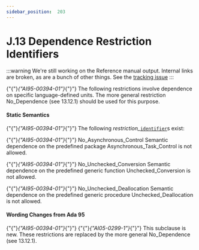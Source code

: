 ---
sidebar_position:  203
---

# J.13 Dependence Restriction Identifiers

:::warning
We're still working on the Reference manual output.  Internal links are broken,
as are a bunch of other things.
See the [tracking issue](https://github.com/ada-lang-io/ada-lang-io/issues/20)
:::


<p>{"{"}<em>{"AI95-00394-01"}</em>{"}"} The following restrictions involve dependence on specific language-defined units. The more general restriction No_Dependence (see 13.12.1) should be used for this purpose. </p>

#### Static Semantics

<p>{"{"}<em>{"AI95-00394-01"}</em>{"}"} The following <em>restriction_</em><code><a href="../AA-2/AA-2.3#S0002">identifier</a></code>s exist:</p>
<p>{"{"}<em>{"AI95-00394-01"}</em>{"}"} No_Asynchronous_Control Semantic dependence on the predefined package Asynchronous_Task_Control is not allowed.</p>
<p>{"{"}<em>{"AI95-00394-01"}</em>{"}"} No_Unchecked_Conversion Semantic dependence on the predefined generic function Unchecked_Conversion is not allowed.</p>
<p>{"{"}<em>{"AI95-00394-01"}</em>{"}"} No_Unchecked_Deallocation Semantic dependence on the predefined generic procedure Unchecked_Deallocation is not allowed.</p>

#### Wording Changes from Ada 95

<Admonition type="note">
<p>{"{"}<em>{"AI95-00394-01"}</em>{"}"} {"{"}<em>{"AI05-0299-1"}</em>{"}"} This subclause is new. These restrictions are replaced by the more general No_Dependence (see 13.12.1). </p></Admonition>

